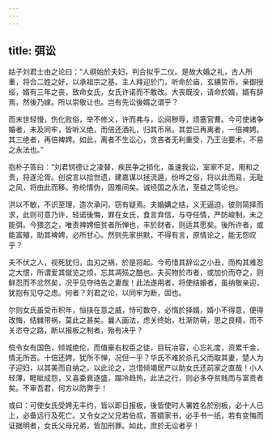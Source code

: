 ```yaml
---
---
---
```

title: 弭讼
---




姑子刘君士由之论曰：“人纲始於夫妇，判合拟乎二仪。是故大婚之礼，古人所重，将合二姓之好，以承祖宗之基。主人拜迎於门，听命於庙，玄纁贽币，亲御授绥，婿有三年之丧，致命女氏，女氏许诺而不敢改。大丧既没，请命於婿，婿有辞焉，然後乃嫁。所以崇敬让也。岂有先讼後婿之谓乎？

而末世轻慢，伤化败俗，举不修义，许而弗与，讼阋秽辱，烦塞官曹。今可使诸争婚者，未及同牢，皆听义绝，而倍还酒礼，归其币帛。其尝已再离者，一倍裨娉。其三绝者，再倍裨娉。如此，离者不生讼心，贪吝者无利重受，乃王治要术，不易之永法也。”

抱朴子答曰：“刘君悯德让之凌替，疾民争之损化，虽速我讼，室家不足，用和之贵，将遂沦胥。创谠言以拾世遗，建嘉谋以拯流遁，纷哗之俗，将以此而易，无耻之风，将由此而移。弥纶情伪，固难间矣。诚经国之永法，至益之笃论也。

洪以不敏，不识至理，造次承问，窃有疑焉。夫婚媾之结，义无逼迫，彼则简择而求，此则可意乃许，轻诺後悔，罪在女氏，食言弃信，与夺任情，严防峻制，未之能弭。今猥恣之，唯责裨娉倍贫者所惮也，丰於财者，则适其愿矣。後所许者，或能富殖，助其裨娉，必所甘心。然则先家拱默，不得有言，原情论之，能无怨叹乎？

夫不伏之人，视死犹归，血刃之祸，於是将起。今苟惜其辞讼之小丑，而构其难忍之大恨，所谓爱其僦览之烦，忘其凋殒之酷也。夫买物於市者，或加价而夺之，则鲜忍而不忿然矣，况乎见夺待告之妻哉！此法遂用者，将使结婚者，虽纳敬亲迎，犹抱有见夺之虑。何者？刘君之论，以同牢为断，固也。

尔则女氏虽受币积年，恒挟在意之威，恃可数夺，必惰於择婿，婿小不得意，便得改悔，结雠带祸，莫此之甚矣。曩人画法，虑关终始，杜渐防萌，思之良精，而不关恣夺之路，断以报板之制者，殆有决乎？

傥令女有国色，倾城绝伦，而值豪右权臣之徒，目玩冶容，心忘礼度，资累千金，情无所吝。十倍还娉，犹所不惮，况但一乎？华氏不难於杀孔父而取其妻，楚人为子迎妇，以其美而自纳之。以此论之，岂惜倾竭居产以助女氏还前家之直哉！小人轻薄，睚眦成怨，又喜委衰逐盛，蹋冷趋热，此法之行，则必多夺贫贱而与富贵者矣。不审吾君，何方以防弊乎！

或曰：可使女氏受娉无丰约，皆以即日报板，後皆使时人署姓名於别板，必十人已上，必备远行及死亡。又令女之父兄若伯叔，答婿家书，必手书一纸，若有变悔而证据明者，女氏父母兄弟，皆加刑罪。如此，庶於无讼者乎！